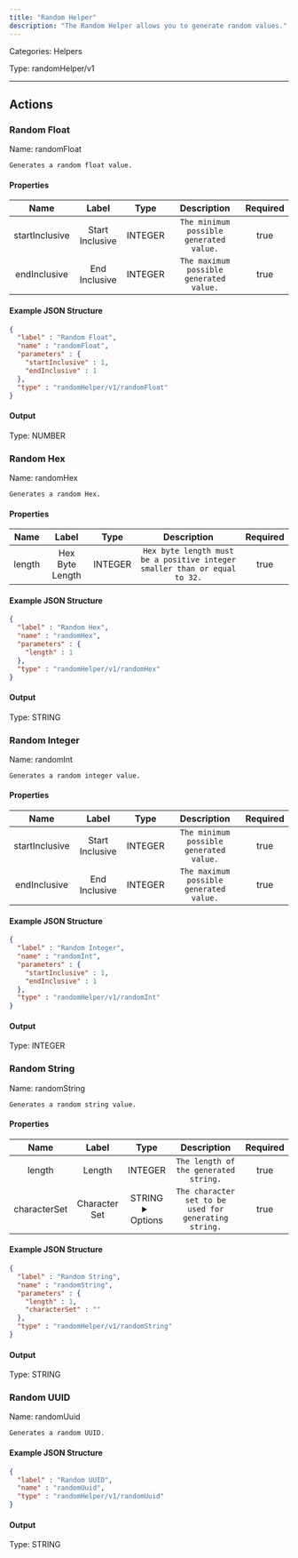 ```yaml
---
title: "Random Helper"
description: "The Random Helper allows you to generate random values."
---
```



Categories: Helpers


Type: randomHelper/v1

<hr />




## Actions


### Random Float
Name: randomFloat

`Generates a random float value.`

#### Properties

|      Name       |      Label     |     Type     |     Description     | Required |
|:---------------:|:--------------:|:------------:|:-------------------:|:--------:|
| startInclusive | Start Inclusive | INTEGER | `The minimum possible generated value.` | true |
| endInclusive | End Inclusive | INTEGER | `The maximum possible generated value.` | true |

#### Example JSON Structure
```json
{
  "label" : "Random Float",
  "name" : "randomFloat",
  "parameters" : {
    "startInclusive" : 1,
    "endInclusive" : 1
  },
  "type" : "randomHelper/v1/randomFloat"
}
```

#### Output



Type: NUMBER








### Random Hex
Name: randomHex

`Generates a random Hex.`

#### Properties

|      Name       |      Label     |     Type     |     Description     | Required |
|:---------------:|:--------------:|:------------:|:-------------------:|:--------:|
| length | Hex Byte Length | INTEGER | `Hex byte length must be a positive integer smaller than or equal to 32.` | true |

#### Example JSON Structure
```json
{
  "label" : "Random Hex",
  "name" : "randomHex",
  "parameters" : {
    "length" : 1
  },
  "type" : "randomHelper/v1/randomHex"
}
```

#### Output



Type: STRING








### Random Integer
Name: randomInt

`Generates a random integer value.`

#### Properties

|      Name       |      Label     |     Type     |     Description     | Required |
|:---------------:|:--------------:|:------------:|:-------------------:|:--------:|
| startInclusive | Start Inclusive | INTEGER | `The minimum possible generated value.` | true |
| endInclusive | End Inclusive | INTEGER | `The maximum possible generated value.` | true |

#### Example JSON Structure
```json
{
  "label" : "Random Integer",
  "name" : "randomInt",
  "parameters" : {
    "startInclusive" : 1,
    "endInclusive" : 1
  },
  "type" : "randomHelper/v1/randomInt"
}
```

#### Output



Type: INTEGER








### Random String
Name: randomString

`Generates a random string value.`

#### Properties

|      Name       |      Label     |     Type     |     Description     | Required |
|:---------------:|:--------------:|:------------:|:-------------------:|:--------:|
| length | Length | INTEGER | `The length of the generated string.` | true |
| characterSet | Character Set | STRING <details> <summary> Options </summary> ABCDEFGHIJKLMNOPQRSTUVWXYZabcdefghijklmnopqrstuvwxyz0123456789, ABCDEFGHIJKLMNOPQRSTUVWXYZabcdefghijklmnopqrstuvwxyz0123456789~`!@#$%^&amp;*()-_=+[&#123;]&#125;\|;:'",&lt;.&gt;/? </details> | `The character set to be used for generating string.` | true |

#### Example JSON Structure
```json
{
  "label" : "Random String",
  "name" : "randomString",
  "parameters" : {
    "length" : 1,
    "characterSet" : ""
  },
  "type" : "randomHelper/v1/randomString"
}
```

#### Output



Type: STRING








### Random UUID
Name: randomUuid

`Generates a random UUID.`

#### Example JSON Structure
```json
{
  "label" : "Random UUID",
  "name" : "randomUuid",
  "type" : "randomHelper/v1/randomUuid"
}
```

#### Output



Type: STRING










